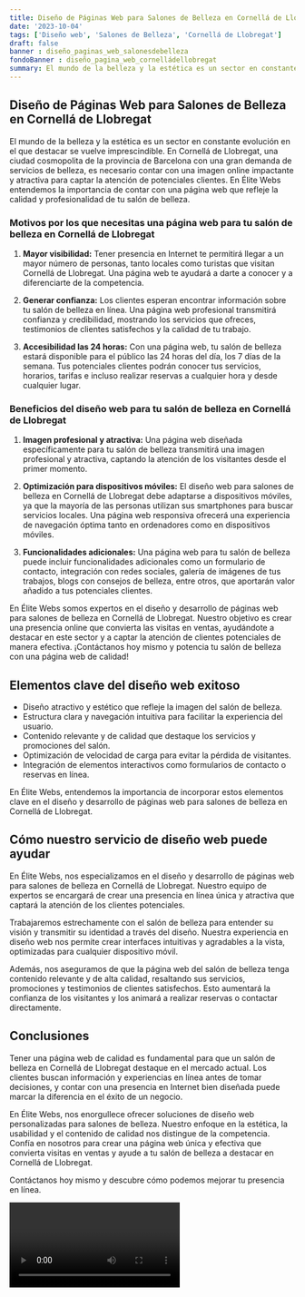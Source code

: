 ```yaml
---
title: Diseño de Páginas Web para Salones de Belleza en Cornellá de Llobregat
date: '2023-10-04'
tags: ['Diseño web', 'Salones de Belleza', 'Cornellá de Llobregat']
draft: false
banner : diseño_paginas_web_salonesdebelleza
fondoBanner : diseño_pagina_web_cornelládellobregat
summary: El mundo de la belleza y la estética es un sector en constante evolución en el que destacar se vuelve imprescindible. En Cornellá de Llobregat, una ciudad cosmopolita de la provincia de Barcelona con una gran demanda de servicios de belleza, es necesario contar con una imagen online impactante y atractiva para captar la atención de potenciales clientes. En Élite Webs entendemos la importancia de contar con una página web que refleje la calidad y profesionalidad de tu salón de belleza.
---
```


## Diseño de Páginas Web para Salones de Belleza en Cornellá de Llobregat

El mundo de la belleza y la estética es un sector en constante evolución en el que destacar se vuelve imprescindible. En Cornellá de Llobregat, una ciudad cosmopolita de la provincia de Barcelona con una gran demanda de servicios de belleza, es necesario contar con una imagen online impactante y atractiva para captar la atención de potenciales clientes. En Élite Webs entendemos la importancia de contar con una página web que refleje la calidad y profesionalidad de tu salón de belleza.

### Motivos por los que necesitas una página web para tu salón de belleza en Cornellá de Llobregat

1. **Mayor visibilidad:** Tener presencia en Internet te permitirá llegar a un mayor número de personas, tanto locales como turistas que visitan Cornellá de Llobregat. Una página web te ayudará a darte a conocer y a diferenciarte de la competencia.

2. **Generar confianza:** Los clientes esperan encontrar información sobre tu salón de belleza en línea. Una página web profesional transmitirá confianza y credibilidad, mostrando los servicios que ofreces, testimonios de clientes satisfechos y la calidad de tu trabajo.

3. **Accesibilidad las 24 horas:** Con una página web, tu salón de belleza estará disponible para el público las 24 horas del día, los 7 días de la semana. Tus potenciales clientes podrán conocer tus servicios, horarios, tarifas e incluso realizar reservas a cualquier hora y desde cualquier lugar.

### Beneficios del diseño web para tu salón de belleza en Cornellá de Llobregat

1. **Imagen profesional y atractiva:** Una página web diseñada específicamente para tu salón de belleza transmitirá una imagen profesional y atractiva, captando la atención de los visitantes desde el primer momento.

2. **Optimización para dispositivos móviles:** El diseño web para salones de belleza en Cornellá de Llobregat debe adaptarse a dispositivos móviles, ya que la mayoría de las personas utilizan sus smartphones para buscar servicios locales. Una página web responsiva ofrecerá una experiencia de navegación óptima tanto en ordenadores como en dispositivos móviles.

3. **Funcionalidades adicionales:** Una página web para tu salón de belleza puede incluir funcionalidades adicionales como un formulario de contacto, integración con redes sociales, galería de imágenes de tus trabajos, blogs con consejos de belleza, entre otros, que aportarán valor añadido a tus potenciales clientes.

En Élite Webs somos expertos en el diseño y desarrollo de páginas web para salones de belleza en Cornellá de Llobregat. Nuestro objetivo es crear una presencia online que convierta las visitas en ventas, ayudándote a destacar en este sector y a captar la atención de clientes potenciales de manera efectiva. ¡Contáctanos hoy mismo y potencia tu salón de belleza con una página web de calidad!

<GifSeo />

<Cta />

## Elementos clave del diseño web exitoso

- Diseño atractivo y estético que refleje la imagen del salón de belleza.
- Estructura clara y navegación intuitiva para facilitar la experiencia del usuario.
- Contenido relevante y de calidad que destaque los servicios y promociones del salón.
- Optimización de velocidad de carga para evitar la pérdida de visitantes.
- Integración de elementos interactivos como formularios de contacto o reservas en línea.

En Élite Webs, entendemos la importancia de incorporar estos elementos clave en el diseño y desarrollo de páginas web para salones de belleza en Cornellá de Llobregat.

## Cómo nuestro servicio de diseño web puede ayudar

En Élite Webs, nos especializamos en el diseño y desarrollo de páginas web para salones de belleza en Cornellá de Llobregat. Nuestro equipo de expertos se encargará de crear una presencia en línea única y atractiva que captará la atención de los clientes potenciales.

Trabajaremos estrechamente con el salón de belleza para entender su visión y transmitir su identidad a través del diseño. Nuestra experiencia en diseño web nos permite crear interfaces intuitivas y agradables a la vista, optimizadas para cualquier dispositivo móvil.

Además, nos aseguramos de que la página web del salón de belleza tenga contenido relevante y de alta calidad, resaltando sus servicios, promociones y testimonios de clientes satisfechos. Esto aumentará la confianza de los visitantes y los animará a realizar reservas o contactar directamente.

## Conclusiones

Tener una página web de calidad es fundamental para que un salón de belleza en Cornellá de Llobregat destaque en el mercado actual. Los clientes buscan información y experiencias en línea antes de tomar decisiones, y contar con una presencia en Internet bien diseñada puede marcar la diferencia en el éxito de un negocio.

En Élite Webs, nos enorgullece ofrecer soluciones de diseño web personalizadas para salones de belleza. Nuestro enfoque en la estética, la usabilidad y el contenido de calidad nos distingue de la competencia. Confía en nosotros para crear una página web única y efectiva que convierta visitas en ventas y ayude a tu salón de belleza a destacar en Cornellá de Llobregat.

Contáctanos hoy mismo y descubre cómo podemos mejorar tu presencia en línea.

<Video />

<CtaBot job='Salones de Belleza' city='Cornellá de Llobregat'/>

<Gmaps query='Cornellá de Llobregat+españa+maps' />